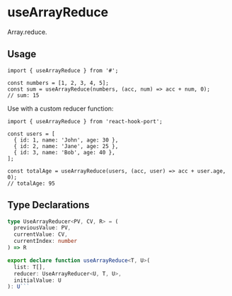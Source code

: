 
# useArrayReduce

<HookInfo category="Array" exportSize="Might vary, will be calculated on production" lastChanged="Will be updated based on git history" />

Array.reduce.

## Usage

```tsx
import { useArrayReduce } from '#';

const numbers = [1, 2, 3, 4, 5];
const sum = useArrayReduce(numbers, (acc, num) => acc + num, 0);
// sum: 15
```

Use with a custom reducer function:

```tsx
import { useArrayReduce } from 'react-hook-port';

const users = [
  { id: 1, name: 'John', age: 30 },
  { id: 2, name: 'Jane', age: 25 },
  { id: 3, name: 'Bob', age: 40 },
];

const totalAge = useArrayReduce(users, (acc, user) => acc + user.age, 0);
// totalAge: 95
```

## Type Declarations

````typescript
type UseArrayReducer<PV, CV, R> = (
  previousValue: PV,
  currentValue: CV,
  currentIndex: number
) => R

export declare function useArrayReduce<T, U>(
  list: T[],
  reducer: UseArrayReducer<U, T, U>,
  initialValue: U
): U```
````
